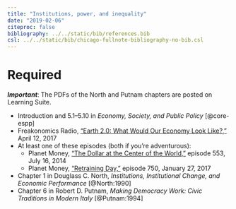 ```yaml
---
title: "Institutions, power, and inequality"
date: "2019-02-06"
citeproc: false
bibliography: ../../static/bib/references.bib
csl: ../../static/bib/chicago-fullnote-bibliography-no-bib.csl
---
```


# Required

***Important***: The PDFs of the North and Putnam chapters are posted on Learning Suite.

- <i class="fas fa-book"></i> Introduction and 5.1–5.10 in *Economy, Society, and Public Policy* [@core-espp]
- <i class="fas fa-podcast"></i> Freakonomics Radio, ["Earth 2.0: What Would Our Economy Look Like?,"](http://freakonomics.com/podcast/earth-2-0-economics-edition-part-1/) April 12, 2017
- At least one of these episodes (both if you're adventurous):
    - <i class="fas fa-podcast"></i> Planet Money, ["The Dollar at the Center of the World,"](https://www.npr.org/sections/money/2014/07/16/331743569/episode-552-the-dollar-at-the-center-of-the-world) episode 553, July 16, 2014
    - <i class="fas fa-podcast"></i> Planet Money, ["Retraining Day,"](https://www.npr.org/sections/money/2017/01/27/512060753/episode-750-retraining-day) episode 750, January 27, 2017
- <i class="far fa-file-pdf"></i> Chapter 1 in Douglass C. North, *Institutions, Institutional Change, and Economic Performance* [@North:1990]
- <i class="far fa-file-pdf"></i> Chapter 6 in Robert D. Putnam, *Making Democracy Work: Civic Traditions in Modern Italy* [@Putnam:1994]
